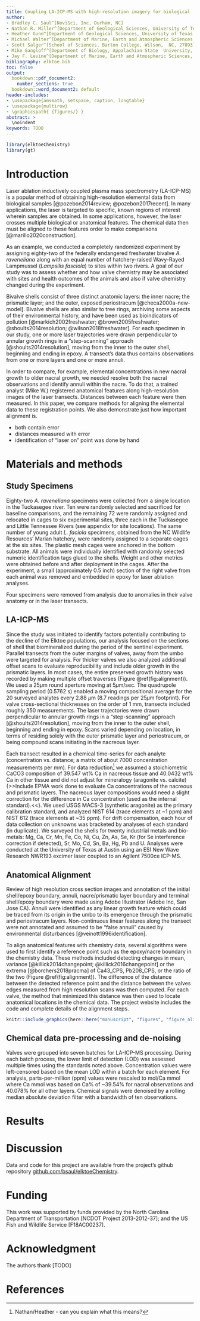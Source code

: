 ```yaml
---
title: Coupling LA-ICP-MS with high-resolution imagery for biological
author:
- Bradley C. Saul^[NoviSci, Inc, Durham, NC]
- Nathan R. Miller^[Department of Geological Sciences, University of Texas, Austin, TX, 78712-1692]
- Heather Gunn^[Department of Geological Sciences, University of Texas, Austin, TX, 78712-1692]
- Michael Walter^[Department of Marine, Earth and Atmospheric Sciences, North Carolina State University, Raleigh, NC, 27695-8208]
- Scott Salger^[School of Sciences, Barton College, Wilson,  NC, 27893]
- Mike Gangloff^[Department of Biology, Appalachian State  University, Boone, NC, 28608]
- Jay F. Levine^[Department of Marine, Earth and Atmospheric Sciences, North Carolina State University, Raleigh, NC, 27695-8208]
bibliography: elktoe.bib
toc: false
output: 
  bookdown::pdf_document2:
    number_sections: true
  bookdown::word_document2: default
header-includes:   
- \usepackage{amsmath, setspace, caption, longtable}
- \usepackage{multirow}
- \graphicspath{ {figures/} } 
abstract: >
  \noindent 
keywords: TODO
---
```


\doublespacing

```r
library(elktoeChemistry)
library(gt)
```

# Introduction 

Laser ablation inductively coupled plasma mass spectrometry (LA-ICP-MS) is a popular method of obtaining high-resolution elemental data from biological samples [@pozebon2014review; @pozebon2017recent]. In many applications, the laser is targeted to specific, known regions of interest wherein samples are obtained. In some applications, however, the laser crosses multiple biological or anatomical features. The chemical data then must be aligned to these features order to make comparisons [@marillo2020construction]. 

As an example, we conducted a completely randomized experiment by assigning eighty-two of the federally endangered freshwater bivalve *A. raveneliana* along with an equal number of hatchery-raised Wavy-Rayed Lampmussel (*Lampsilis fasciola*) to sites within two rivers. A goal of our study was to assess whether and how valve chemistry may be associated with sites and health outcomes of the animals and also if valve chemistry changed during the experiment. 

Bivalve shells consist of three distinct anatomic layers: the inner nacre; the prismatic layer; and the outer, exposed periostracum [@checa2000a-new-model]. Bivalve shells are also similar to tree rings, archiving some aspects of their environmental history, and have been used as bioindicators of pollution [@markich2002freshwater; @brown2005freshwater; @shoults2014resolution; @wilson2018freshwater]. For each specimen in our study, one or more laser trajectories were drawn perpendicular to annular growth rings in a "step-scanning" approach [@shoults2014resolution], moving from the inner to the outer shell, beginning and ending in epoxy. A transect's data thus contains observations from one or more layers and one or more annuli. 

In order to compare, for example, elemental concentrations in new nacral growth to older nacral growth, we needed resolve both the nacral observations and identify annuli within the nacre. To do that, a trained analyst (Mike W.) registered anatomical features along high-resolution images of the laser transects. Distances between each feature were then measured. In this paper, we compare methods for aligning the elemental data to these registration points. We also demonstrate just how important alignment is.

* both contain error
* distances measured with error
* identification of "laser on" point was done by hand





      



# Materials and methods

## Study Specimens

Eighty-two *A. raveneliana* specimens were collected from a single location in the Tuckasegee river. Ten were randomly selected and sacrificed for baseline comparisons, and the remaining 72 were randomly assigned and relocated in cages to six experimental sites, three each in the Tuckasegee and Little Tennessee Rivers (see appendix for site locations). The same number of young adult *L. faciola* specimens, obtained from the NC Wildlife Resources' Marian hatchery, were randomly assigned to a separate cages at the six sites. The plastic mesh cages were anchored in the bottom substrate. All animals were individually identified with randomly selected numeric identification tags glued to the shells. Weight and other metrics were obtained before and after deployment in the cages. After the experiment, a small (approximately 0.5 inch) section of the right valve from each animal was removed and embedded in epoxy for laser ablation analyses.

Four specimens were removed from analysis due to anomalies in their valve anatomy or in the laser transects.

## LA-ICP-MS

Since the study was initiated to identify factors potentially contributing to the decline of the Elktoe populations, our analysis focused on the sections of shell that biomineralized during the period of the sentinel experiment. Parallel transects from the outer margins of valves, away from the umbo were targeted for analysis. For thicker valves we also analyzed additional offset scans to evaluate reproducibility and include older growth in the prismatic layers. In most cases, the entire preserved growth history was recorded by making multiple offset traverses (Figure \@ref(fig:alignment)). We used a 25$\mu$m round aperture moving at 5$\mu$m/sec. The quadrupole sampling period (0.5762 s) enabled a moving compositional average for the 20 surveyed analytes every 2.88 $\mu$m (8.7 readings per 25$\mu$m footprint). For valve cross-sectional thicknesses on the order of 1 mm, transects included roughly 350 measurements. The laser trajectories were drawn perpendicular to annular growth rings in a "step-scanning" approach [@shoults2014resolution], moving from the inner to the outer shell, beginning and ending in epoxy. Scans varied depending on location, in terms of residing solely with the outer prismatic layer and periostracum, or being compound scans initiating in the nacreous layer. 

Each transect resulted in a chemical time-series for each analyte (concentration vs. distance; a matrix of about 7000 concentration measurements per mm). For data reduction^[Nathan/Heather - can you explain what this means?] we assumed a stoichiometric CaCO3 composition of 39.547 wt\% Ca in nacreous tissue and 40.0432 wt\% Ca in other tissue and did not adjust for mineralogy (aragonite vs. calcite){>>Include EPMA work done to evaluate Ca concentrations of the nacreous and prismatic layers.  The nacreous layer compositions would need a slight correction for the difference in Ca concentration (used as the internal standard).<<}. We used USGS MACS-3 (synthetic aragonite) as the primary calibration standard, and analyzed NIST 614 (trace elements at ~1 ppm) and NIST 612 (trace elements at ~35 ppm). For drift compensation, each hour of data collection on unknowns was bracketed by analyses of each standard (in duplicate). We surveyed the shells for twenty industrial metals and bio-metals: Mg, Ca, Cr, Mn, Fe, Co, Ni, Cu, Zn, As, Se, Kr (for Se interference correction if detected), Sr, Mo, Cd, Sn, Ba, Hg, Pb and U. Analyses were conducted at the University of Texas at Austin using an ESI New Wave Research NWR193 excimer laser coupled to an Agilent 7500ce ICP-MS. 

## Anatomical Alignment

Review of high resolution cross section images and annotation of the initial shell/epoxy boundary, annuli, nacre/prismatic layer boundary and terminal shell/epoxy boundary were made using Adobe Illustrator (Adobe Inc, San Jose CA). Annuli were identified as any linear growth feature which could be traced from its origin in the umbo to its emergence through the prismatic and periostracum layers. Non-continuous linear features along the transect were not annotated and assumed to be "false annuli" caused by environmental disturbances [@veinott1996identification]. 

To align anatomical features with chemistry data, several algorithms were used to first identify a reference point such as the epoxy/nacre boundary in the chemistry data. These methods included detecting changes in mean, variance [@killick2014changepoint; @killick2016changepoint] or the extrema [@borchers2018pracma] of Ca43_CPS, Pb208_CPS, or the ratio of the two (Figure \@ref(fig:alignment)). The difference of the distance between the detected reference point and the distance between the valves edges measured from high resolution scans was then computed. For each valve, the method that minimized this distance was then used to locate anatomical locations in the chemical data. The project website includes the code and complete details of the alignment steps.

```r
knitr::include_graphics(here::here("manuscript", "figures", "figure_alignment.pdf"))
```

## Chemical data pre-processing and de-noising

Valves were grouped into seven batches for LA-ICP-MS processing. During each batch process, the lower limit of detection (LOD) was assessed multiple times using the standards noted above. Concentration values were left-censored based on the mean LOD within a batch for each element. For analysis, parts-per-million (ppm) values were rescaled to $\text{mol/Ca mmol}$ where $\text{Ca mmol}$ was based on Ca\% of ~39.54\% for nacral observations and 40.078\% for all other layers. Chemical signals were denoised by a rolling median absolute deviation filter with a bandwidth of ten observations.

# Results

# Discussion

Data and code for this project are available from the project's github repository [github.com/bsaul/elktoeChemistry](https://github.com/bsaul/elktoeChemistry).

# Funding

This work was supported by funds provided by the North Carolina Department of Transportation [NCDOT Project 2013-2012-37]; and the US Fish and Wildlife Service [F18AC00237].

# Acknowledgment

The authors thank [TODO]


# References